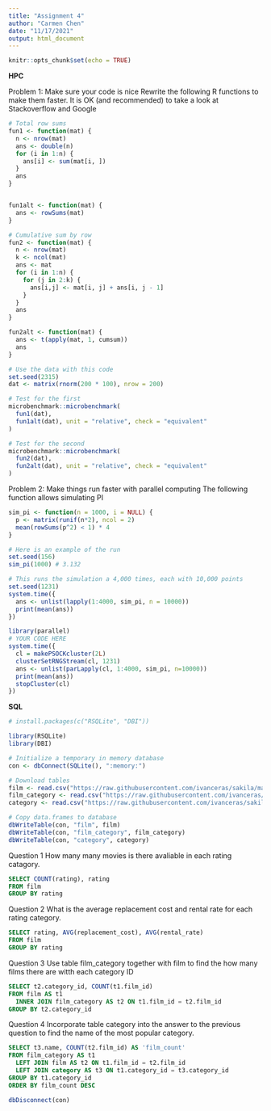 ```yaml
---
title: "Assignment 4"
author: "Carmen Chen"
date: "11/17/2021"
output: html_document
---
```


```r
knitr::opts_chunk$set(echo = TRUE)
```


**HPC**

Problem 1: Make sure your code is nice
Rewrite the following R functions to make them faster. It is OK (and recommended) to take a look at Stackoverflow and Google

```r
# Total row sums
fun1 <- function(mat) {
  n <- nrow(mat)
  ans <- double(n) 
  for (i in 1:n) {
    ans[i] <- sum(mat[i, ])
  }
  ans
}


fun1alt <- function(mat) {
  ans <- rowSums(mat)
}

# Cumulative sum by row
fun2 <- function(mat) {
  n <- nrow(mat)
  k <- ncol(mat)
  ans <- mat
  for (i in 1:n) {
    for (j in 2:k) {
      ans[i,j] <- mat[i, j] + ans[i, j - 1]
    }
  }
  ans
}

fun2alt <- function(mat) {
  ans <- t(apply(mat, 1, cumsum))
  ans
}

# Use the data with this code
set.seed(2315)
dat <- matrix(rnorm(200 * 100), nrow = 200)

# Test for the first
microbenchmark::microbenchmark(
  fun1(dat),
  fun1alt(dat), unit = "relative", check = "equivalent"
)

# Test for the second
microbenchmark::microbenchmark(
  fun2(dat),
  fun2alt(dat), unit = "relative", check = "equivalent"
)

```


Problem 2: Make things run faster with parallel computing
The following function allows simulating PI

```r
sim_pi <- function(n = 1000, i = NULL) {
  p <- matrix(runif(n*2), ncol = 2)
  mean(rowSums(p^2) < 1) * 4
}

# Here is an example of the run
set.seed(156)
sim_pi(1000) # 3.132
```

```r
# This runs the simulation a 4,000 times, each with 10,000 points
set.seed(1231)
system.time({
  ans <- unlist(lapply(1:4000, sim_pi, n = 10000))
  print(mean(ans))
})
```

```r
library(parallel)
# YOUR CODE HERE
system.time({
  cl = makePSOCKcluster(2L)
  clusterSetRNGStream(cl, 1231)
  ans <- unlist(parLapply(cl, 1:4000, sim_pi, n=10000))
  print(mean(ans))
  stopCluster(cl)
})
```



**SQL**

```r
# install.packages(c("RSQLite", "DBI"))

library(RSQLite)
library(DBI)

# Initialize a temporary in memory database
con <- dbConnect(SQLite(), ":memory:")

# Download tables
film <- read.csv("https://raw.githubusercontent.com/ivanceras/sakila/master/csv-sakila-db/film.csv")
film_category <- read.csv("https://raw.githubusercontent.com/ivanceras/sakila/master/csv-sakila-db/film_category.csv")
category <- read.csv("https://raw.githubusercontent.com/ivanceras/sakila/master/csv-sakila-db/category.csv")

# Copy data.frames to database
dbWriteTable(con, "film", film)
dbWriteTable(con, "film_category", film_category)
dbWriteTable(con, "category", category)
```


Question 1
How many many movies is there avaliable in each rating catagory.

```sql
SELECT COUNT(rating), rating
FROM film
GROUP BY rating
```

Question 2
What is the average replacement cost and rental rate for each rating category.


```sql
SELECT rating, AVG(replacement_cost), AVG(rental_rate)
FROM film
GROUP BY rating
```

Question 3
Use table film_category together with film to find the how many films there are witth each category ID

```sql
SELECT t2.category_id, COUNT(t1.film_id)
FROM film AS t1
  INNER JOIN film_category AS t2 ON t1.film_id = t2.film_id
GROUP BY t2.category_id
```

Question 4
Incorporate table category into the answer to the previous question to find the name of the most popular category.

```sql
SELECT t3.name, COUNT(t2.film_id) AS 'film_count'
FROM film_category AS t1
  LEFT JOIN film AS t2 ON t1.film_id = t2.film_id
  LEFT JOIN category AS t3 ON t1.category_id = t3.category_id
GROUP BY t1.category_id
ORDER BY film_count DESC
```

```r
dbDisconnect(con) 
```

